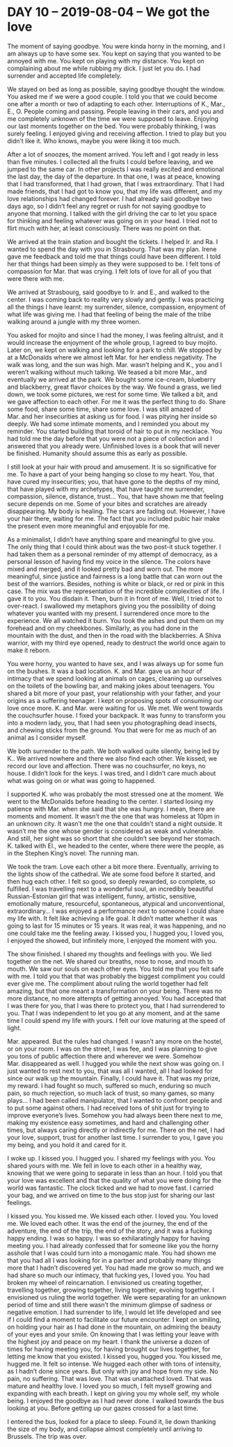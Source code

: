 # DAY 10 – 2019-08-04 – We got the love

The moment of saying goodbye. You were kinda horny in the morning, and I am always up to have some sex. You kept on saying that you wanted to be annoyed with me. You kept on playing with my distance. You kept on complaining about me while rubbing my dick. I just let you do. I had surrender and accepted life completely. 

We stayed on bed as long as possible, saying goodbye thought the window. You asked me if we were a good couple. I told you that we could become one after a month or two of adapting to each other. Interruptions of K., Mar., E., O. People coming and passing. People leaving in their cars, and you and me completely unknown of the time we were supposed to leave. Enjoying our last moments together on the bed. You were probably thinking, I was surely feeling. I enjoyed giving and receiving affection. I tried to play but you didn’t like it. Who knows, maybe you were liking it too much. 

After a lot of snoozes, the moment arrived. You left and I got ready in less than five minutes. I collected all the fruits I could before leaving, and we jumped to the same car. In other projects I was really excited and emotional the last day, the day of the departure. In that one, I was at peace, knowing that I had transformed, that I had grown, that I was extraordinary. That I had made friends, that I had got to know you, that my life was different, and my love relationships had changed forever. I had already said goodbye two days ago, so I didn’t feel any regret or rush for not saying goodbye to anyone that morning. I talked with the girl driving the car to let you space for thinking and feeling whatever was going on in your head. I tried not to flirt much with her, at least consciously. There was no point on that. 

We arrived at the train station and bought the tickets. I helped Ir. and Ra. I wanted to spend the day with you in Strasbourg. That was my plan. Irene gave me feedback and told me that things could have been different. I told her that things had been simply as they were supposed to be. I felt tons of compassion for Mar. that was crying. I felt lots of love for all of you that were there with me. 

We arrived at Strasbourg, said goodbye to Ir. and E., and walked to the center. I was coming back to reality very slowly and gently. I was practicing all the things I have learnt: my surrender, silence, compassion, enjoyment of what life was giving me. I had that feeling of being the male of the tribe walking around a jungle with my three women.

You asked for mojito and since I had the money, I was feeling altruist, and it would increase the enjoyment of the whole group, I agreed to buy mojito. Later on, we kept on walking and looking for a park to chill. We stopped by at a McDonalds where we almost left Mar. for her endless negativity. The walk was long, and the sun was high. Mar. wasn’t helping and K., you and I weren’t walking without much talking. We teased a bit more Mar., and eventually we arrived at the park. We bought some ice-cream, blueberry and blackberry, great flavor choices by the way. We found a grass, we lied down, we took some pictures, we rest for some time. We talked a bit, and we gave affection to each other. For me it was the perfect thing to do. Share some food, share some time, share some love. I was still amazed of Mar. and her insecurities at asking us for food. I was pitying her inside so deeply. We had some intimate moments, and I reminded you about my reminder. You started building that toroid of hair to put in my necklace. You had told me the day before that you were not a piece of collection and I answered that you already were. Unfinished loves is a book that will never be finished. Humanity should assume this as early as possible.

I still look at your hair with proud and amusement. It is so significative for me. To have a part of your being hanging so close to my heart. You, that have cured my insecurities; you, that have gone to the depths of my mind, that have played with my archetypes, that have taught me surrender, compassion, silence, distance, trust... You, that have shown me that feeling secure depends on me. Some of your bites and scratches are already disappearing. My body is healing. The scars are fading out. However, I have your hair there, waiting for me. The fact that you included pubic hair make the present even more meaningful and enjoyable for me. 

As a minimalist, I didn’t have anything spare and meaningful to give you. The only thing that I could think about was the two post-it stuck together. I had taken them as a personal reminder of my attempt of democracy, as a personal lesson of having find my voice in the silence. The colors have mixed and merged, and it looked pretty bad and worn out. The more meaningful, since justice and fairness is a long battle that can worn out the best of the warriors. Besides, nothing is white or black, or red or pink in this case. The mix was the representation of the incredible complexities of life. I gave it to you. You disdain it. Then, burn it in front of me. Well, I tried not to over-react. I swallowed my metaphors giving you the possibility of doing whatever you wanted with my present. I surrendered once more to the experience. We all watched it burn. You took the ashes and put them on my forehead and on my cheekbones. Similarly, as you had done in the mountain with the dust, and then in the road with the blackberries. A Shiva warrior, with my third eye opened, ready to destruct the world once again to make it reborn. 

You were horny, you wanted to have sex, and I was always up for some fun on the bushes. It was a bad location. K. and Mar. gave us an hour of intimacy that we spend looking at animals on cages, cleaning up ourselves on the toilets of the bowling bar, and making jokes about teenagers. You shared a bit more of your past, your relationship with your father, and your origins as a suffering teenager. I kept on proposing spots of consuming our love once more. K. and Mar. were waiting for us. We met. We went towards the couchsurfer house. I fixed your backpack. It was funny to transform you into a modern lady, you, that I had seen you photographing dead insects, and chewing sticks from the ground. You that were for me as much of an animal as I consider myself. 

We both surrender to the path. We both walked quite silently, being led by K.. We arrived nowhere and there we also find each other. We kissed, we record our love and affection. There was no couchsurfer, no keys, no house. I didn’t look for the keys. I was tired, and I didn’t care much about what was going on or what was going to happened. 

I supported K. who was probably the most stressed one at the moment. We went to the McDonalds before heading to the center. I started losing my patience with Mar. when she said that she was hungry. I mean, there are moments and moment. It wasn’t me the one that was homeless at 10pm in an unknown city. It wasn’t me the one that couldn’t stand a night outside. It wasn’t me the one whose gender is considered as weak and vulnerable. And still, her sight was so short that she couldn’t see beyond her stomach. K. talked with El., we headed to the center, where there were the people, as in the Stephen King’s novel: The running man.

We took the tram. Love each other a bit more there. Eventually, arriving to the lights show of the cathedral. We ate some food before it started, and then hug each other. I felt so good, so deeply rewarded, so complete, so fulfilled. I was travelling next to a wonderful soul, an incredibly beautiful Russian-Estonian girl that was intelligent, funny, artistic, sensitive, emotionally mature, resourceful, spontaneous, atypical and unconventional, extraordinary… I was enjoyed a performance next to someone I could share my life with. It felt like achieving a life goal. It didn’t matter whether it was going to last for 15 minutes or 15 years. It was real, it was happening, and no one could take me the feeling away. I kissed you, I hugged you, I loved you, I enjoyed the showed, but infinitely more, I enjoyed the moment with you. 

The show finished. I shared my thoughts and feelings with you. We lied together on the net. We shared our breaths, nose to nose, and mouth to mouth. We saw our souls on each other eyes. You told me that you felt safe with me. I told you that that was probably the biggest compliment you could ever give me. The compliment about ruling the world together had felt amazing, but that one meant a transformation on your being. There was no more distance, no more attempts of getting annoyed. You had accepted that I was there for you, that I was there to protect you, that I had surrendered to you. That I was independent to let you go at any moment, and at the same time I could spend my life with yours. I felt our love maturing at the speed of light. 

Mar. appeared. But the rules had changed. I wasn’t any more on the hostel, or on your room. I was on the street, I was fee, and I was planning to give you tons of public affection there and wherever we were. Somehow Mar. disappeared as well. I hugged you while the next show was going on. I just wanted to rest next to you, that was all I wanted, all I had looked for since our walk up the mountain. Finally, I could have it. That was my prize, my reward. I had fought so much, suffered so much, enduring so much pain, so much rejection, so much lack of trust, so many games, so many plays… I had been called manipulator, that I wanted to confront people and to put some against others. I had received tons of shit just for trying to improve everyone’s lives. Somehow you had always been there next to me, making my existence easy sometimes, and hard and challenging other times, but always caring directly or indirectly for me. There on the net, I had your love, support, trust for another last time. I surrender to you, I gave you my being, and you hold it and cared for it.

I woke up. I kissed you. I hugged you. I shared my feelings with you. You shared yours with me. We fell in love to each other in a healthy way, knowing that we were going to separate in less than an hour. I told you that your love was excellent and that the quality of what you were doing for the world was fantastic. The clock ticked and we had to move fast. I carried your bag, and we arrived on time to the bus stop just for sharing our last feelings. 

I kissed you. You kissed me. We kissed each other. I loved you. You loved me. We loved each other. It was the end of the journey, the end of the adventure, the end of the trip, the end of the story, and it was a fucking happy ending. I was so happy. I was so exhilaratingly happy for having meeting you. I had already confessed that for someone like you the horny asshole that I was could turn into a monogamic male. You had shown me that you had all I was looking for in a partner and probably many things more that I hadn’t discovered yet. You had made me grow so much, and we had share so much our intimacy, that fucking yes, I loved you. You had broken my wheel of reincarnation. I envisioned us creating together, travelling together, growing together, living together, evolving together. I envisioned us ruling the world together. We were separating for an unknown period of time and still there wasn’t the minimum glimpse of sadness or negative emotion. I had surrender to life, I would let life developed and see if I could find a moment to facilitate our future encounter. I kept on smiling, on holding your hair as I had done in the mountain, on admiring the beauty of your eyes and your smile. On knowing that I was letting your leave with the highest joy and peace on my heart. I thank the universe a dozen of times for having meeting you, for having brought our lives together, for letting me know that you existed. I kissed you, hugged you. You kissed me, hugged me. It felt so intense. We hugged each other with tons of intensity, as I hadn’t done since years. But only with joy and hope from my side. No pain, no suffering. That was love. That was unattached loved. That was mature and healthy love. I loved you so much, I felt myself growing and expanding with each breath. I kept on giving you my whole self, my whole being. I enjoyed the goodbye as I had never done. I walked towards the bus looking at you. Before getting up our gazes crossed for a last time. 

I entered the bus, looked for a place to sleep. Found it, lie down thanking the size of my body, and collapse almost completely until arriving to Brussels. The trip was over. 
